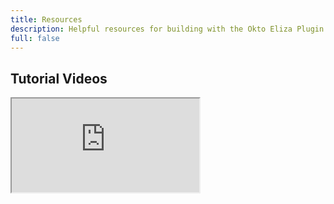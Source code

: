 ```yaml
---
title: Resources
description: Helpful resources for building with the Okto Eliza Plugin
full: false
---
```



<AIMarkdownComponent isIndex={false} />

## Tutorial Videos

<div className="grid md:grid-cols-2 gap-6 my-6">
  <div className="bg-white dark:bg-[#1a1a1e] rounded-lg shadow-sm border border-gray-200 dark:border-[#2b2b2c] p-4">
    <div className="aspect-video mb-4">
      <iframe
        className="w-full h-full rounded-md"
        src="https://www.youtube.com/embed/6PZVwNTl5hI"
        title="How to Build a Social AI Agent in 15 minutes"
        allow="accelerometer; autoplay; clipboard-write; encrypted-media; gyroscope; picture-in-picture"
        allowFullScreen
      />
    </div>
    <h3 className="text-lg font-semibold mb-2">Build a Social AI Agent in 15 Minutes</h3>
    <div className="text-gray-600 dark:text-gray-400">
      Learn how to create an AI agent with X (Twitter), Telegram, and onchain capabilities.
    </div>
  </div>
  <div className="bg-white dark:bg-[#1a1a1e] rounded-lg shadow-sm border border-gray-200 dark:border-[#2b2b2c] p-4">
    <div className="aspect-video mb-4">
      <iframe
        className="w-full h-full rounded-md"
        src="https://www.youtube.com/embed/aSkM1KlxXfk"
        title="AI Agent Demo"
        allow="accelerometer; autoplay; clipboard-write; encrypted-media; gyroscope; picture-in-picture"
        allowFullScreen
      />
    </div>
    <h3 className="text-lg font-semibold mb-2">AI Agent Demo</h3>
    <div className="text-gray-600 dark:text-gray-400">
      Watch a demo exploring AI agents and their capabilities in Web3 environments.
    </div>
  </div>
</div>

## Additional Resources

<div className="grid md:grid-cols-3 gap-4 my-6">
  <a 
    href="https://github.com/okto-hq/okto-sdk-eliza-agent-template"
    target="_blank"
    rel="noopener noreferrer"
    className="no-underline bg-white dark:bg-[#1a1a1e] rounded-lg shadow-sm border border-gray-200 dark:border-[#2b2b2c] p-4 hover:border-blue-500 dark:hover:border-blue-400 transition-colors"
  >
    <div className="flex items-center gap-3 mb-2">
      <FaGithub className="text-xl" />
      <h3 className="text-lg font-semibold m-0">Sample Agent</h3>
    </div>
    <div className="text-gray-600 dark:text-gray-400 m-0">
      Example implementation using the Okto Eliza Plugin with complete setup and customization options.
    </div>
  </a>

  <a 
    href="https://elizaos.github.io/eliza/docs/core/overview/"
    target="_blank"
    rel="noopener noreferrer"
    className="no-underline bg-white dark:bg-[#1a1a1e] rounded-lg shadow-sm border border-gray-200 dark:border-[#2b2b2c] p-4 hover:border-blue-500 dark:hover:border-blue-400 transition-colors"
  >
    <div className="flex items-center gap-3 mb-2">
      <FaBook className="text-xl" />
      <h3 className="text-lg font-semibold m-0">Eliza Docs</h3>
    </div>
    <div className="text-gray-600 dark:text-gray-400 m-0">
      Official Eliza framework documentation covering core concepts, plugins, and advanced features.
    </div>
  </a>

  <a 
    href="https://github.com/okto-hq/eliza-plugin"
    target="_blank"
    rel="noopener noreferrer"
    className="no-underline bg-white dark:bg-[#1a1a1e] rounded-lg shadow-sm border border-gray-200 dark:border-[#2b2b2c] p-4 hover:border-blue-500 dark:hover:border-blue-400 transition-colors"
  >
    <div className="flex items-center gap-3 mb-2">
      <FaGithub className="text-xl" />
      <h3 className="text-lg font-semibold m-0">Plugin Source</h3>
    </div>
    <div className="text-gray-600 dark:text-gray-400 m-0">
      Okto Eliza Plugin source code on GitHub. Explore the implementation or contribute.
    </div>
  </a>
</div>

<Callout type="info" emoji="💡">
Need help or have questions? Join our <ExternalLink href="https://discord.com/invite/okto-916349620383252511">Discord community</ExternalLink> for support and discussions!
</Callout>





